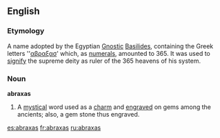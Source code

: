 {{rfc|date=October 2005}}
{{also|Abraxas}}
==English==

===Etymology===
A name adopted by the Egyptian [[Gnostic]] [[Basilides]], containing the Greek letters ''[[αβραξασ]]' which, as [[numerals]], amounted to 365. It was used to [[signify]] the supreme deity as ruler of the 365 heavens of his system.

===Noun===
'''abraxas'''

# {{gnosticism}} A [[mystical]] word used as a [[charm]] and [[engraved]] on gems among the ancients; also, a gem stone thus engraved.

{{wikipedia|Abraxas}}

[[es:abraxas]]
[[fr:abraxas]]
[[ru:abraxas]]